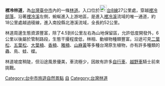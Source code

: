 {{Unreferenced |time=2010-10-08T11:59:45+00:00 }}
'''裡冷林道'''，為[[台灣|台灣]][[臺中市|臺中市]]內的一條[[台灣林道|林道]]。入口位於[[File:TW_PHW8.svg|23px]][[台8線|台8線]]27公里處，穿越[[裡冷部落|裡冷部落]]，沿著[[裡冷溪|裡冷溪]]左側，蜿蜒進入上游地區，是進入[[裡冷溪|裡冷溪]]流域的唯一通道，約18公里處越過稜線，進入南投縣北港溪流域，全長約52公里。

林道周邊生態資源豐富，除了4.5到6公里左右為山地保留區，允許低度開發外，6公里以後屬於管制路段，生態干擾程度低，林相、動植物種類豐富。沿途可見[[二葉松|二葉松]]、[[五葉松|五葉松]]、[[大葉楠|大葉楠]]、[[香楠|香楠]]、[[雅楠|雅楠]]、[[山麻黃|山麻黃]]等多種台灣原生植物，亦有許多種類的蟲、鳥、蛙、蝶。

林道坡度稍陡，但沿途風景優美，車流極少，因故有許多[[自行車|自行車]]、[[越野車|越野車]]騎士前來挑戰。

<!--沿線幾個山間缺口和稜線，可遠眺'''[[大甲溪|大甲溪]]'''沿岸山谷美景，若溼度足夠，還可欣賞到飄渺的雲霧山嵐，此林道海拔雖不高，但景致隨週遭群山眾谷而變化多端，每次造訪都會有不同的體驗。-->

[[Category:台中市旅遊自然景點|Category:台中市旅遊自然景點]]
[[Category:台中市道路|自]]
[[Category:台灣林道|Category:台灣林道]]